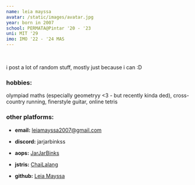 ```yaml
---
name: leia mayssa
avatar: /static/images/avatar.jpg
year: born in 2007
school: PERMATA@Pintar '20 - '23
uni: MIT '29
imo: IMO '22 - '24 MAS
---
```



<br/>

i post a lot of random stuff, mostly just because i can :D

### hobbies:
olympiad maths (especially geometryy \<3 - but recently kinda ded)\, cross-country running\, finerstyle guitar\, online tetris 

### other platforms:

- **email:** [leiamayssa2007@gmail.com](https://mail.google.com/mail/u/leiamayssa2007@gmail.com/#inbox?compose=new)

- **discord:** jarjarbinkss

- **aops:** [JarJarBinks](https://artofproblemsolving.com/community/user/775012)

- **jstris:** [ChaiLalang](https://jstris.jezevec10.com/u/ChaiLalang)

- **github:** [Leia Mayssa](https://github.com/leia-mayssa)
